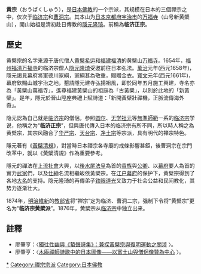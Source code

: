 '''黄{{zy|檗|bò}}宗'''（おうばくしゅう），是[[日本佛教|日本佛教]]的一个宗派，其规模在日本的三個禪宗之中，仅次于[[临济宗|临济宗]]和[[曹洞宗|曹洞宗]]。其本山为[[日本|日本]][[京都府|京都府]][[宇治市|宇治市]]的[[万福寺_(宇治市)|万福寺]]（山号新黄檗山），開山始祖是清初赴日傳教的[[隱元隆琦|隱元隆琦]]。前稱為'''临济正宗'''。

== 歷史 ==
黄檗宗的名字来源于唐代僧人[[黄檗希运|黄檗希运]]和[[福建省|福建]][[福清市|福清]]的黄檗山[[万福寺_(福清)|万福寺]]。1654年，[[福州市|福州]][[福清市|福清]][[万福寺_(福清)|万福寺]]的临济宗僧人[[隐元隆琦|隐元隆琦]]受邀前往日本弘法。[[萬治|萬治]]元年(西元1658年)，隱元謁見幕府將軍德川家綱，家綱甚為敬重，賜贈金衣。[[寬文|寬文]]元年(西元1661年)，幕府欽賜山城宇治之地，懇請隱元建寺弘揚祖風，即於同年五月施工興建，寺名亦為「黃檗山萬福寺」，遙尊福建黃檗山的祖庭為「古黃檗」，以別於此地的「新黃檗」。是年，隱元於晉山陞座典禮上賦詩道：「新開黃檗壯禪機，正脈流傳海外奇」。

隐元認為自己就是[[临济宗|临济宗]]的僧侶，参照[[圆尔|圆尔]]、[[无学祖元|无学祖元]]等[[無準師範|無準師範]]一系的[[临济宗|临济宗]]学说，他稱之为“'''临济正宗'''”，但與唐代傳入日本的临济宗有所不同，所以時人稱之為黄檗宗，其宗风融合了[[华严宗|华严宗]]、[[天台宗|天台宗]]、[[净土宗_(日本)|净土宗]]等宗派，具有明代的禅宗特色。

隱元著有《[[黃檗清規|黃檗清規]]》，對當時日本禪宗各寺廟的戒條影響甚鉅，後曹洞宗{{lj|卍山道白|卍山道白}}在宗門改革中，就以《黃檗清規》作為重要參考。

隱元的禪法在[[上流社會|上流社會]]大興，以[[後水尾天皇|後水尾法皇]]為首的[[貴族|貴族]]與[[公卿|公卿]]、以[[幕府|幕府]]要人為首的實力[[武家|武家]]們，以及[[仕紳|仕紳]]名流相繼皈依黃檗宗。在[[江户幕府|江户幕府]]的保护下，黄檗宗得到了各地[[大名_(称谓)|大名]]的支持。隐元隆琦的再傳弟子[[铁眼道光|铁眼道光]]又致力于社会公益和民间教化，其势力逐渐壮大。

1874年，[[明治維新|明治維新]]的[[教部省|教部省]]将“禅宗”定为临济、曹洞二宗，强制下令将“黄檗宗”更名为“'''临济宗黄檗派'''”。1876年，黄檗宗从[[临济宗|临济宗]]中独立出来。

== 註釋 ==
*廖肇亨：〈[http://www.litphil.sinica.edu.tw/home/publish/PDF/Newsletter/68/68-143-154.pdf 獨往性幽與《蟄聲詩集》：兼探黃檗宗與復明運動之關涉] {{Wayback|url=http://www.litphil.sinica.edu.tw/home/publish/PDF/Newsletter/68/68-143-154.pdf |date=20141101202858 }}〉。
*廖肇亨：〈[http://www.litphil.sinica.edu.tw/home/publish/PDF/Bulletin/24/24-129-153.pdf 木庵禪師詩歌中的日本圖像——以富士山與僧侶像贊為中心] {{Wayback|url=http://www.litphil.sinica.edu.tw/home/publish/PDF/Bulletin/24/24-129-153.pdf |date=20141103165455 }}〉。

{{漢傳佛教}}
{{禪宗}}
{{Authority control}}
[[Category:黃檗宗|*]]
[[Category:禪宗宗派|Category:禪宗宗派]]
[[Category:日本佛教|Category:日本佛教]]